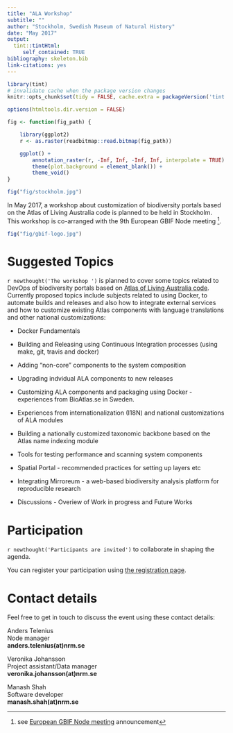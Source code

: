 ```yaml
---
title: "ALA Workshop"
subtitle: ""
author: "Stockholm, Swedish Museum of Natural History"
date: "May 2017"
output:
  tint::tintHtml: 
     self_contained: TRUE
bibliography: skeleton.bib
link-citations: yes
---
```


```r
library(tint)
# invalidate cache when the package version changes
knitr::opts_chunk$set(tidy = FALSE, cache.extra = packageVersion('tint'))

options(htmltools.dir.version = FALSE)

fig <- function(fig_path) {

	library(ggplot2)
	r <- as.raster(readbitmap::read.bitmap(fig_path))

	ggplot() +
		annotation_raster(r, -Inf, Inf, -Inf, Inf, interpolate = TRUE) +
		theme(plot.background = element_blank()) +
		theme_void()
}

```


```r
fig("fig/stockholm.jpg")
```

In May 2017, a workshop about customization of biodiversity portals based on the Atlas of Living Australia code is planned to be held in Stockholm. This workshop is co-arranged with the 9th European GBIF Node meeting ^[see [European GBIF Node meeting](https://bioatlas.se/registration-is-open-to-the-9th-european-gbif-nodes-meeting/) announcement].


```r
fig("fig/gbif-logo.jpg")
```

# Suggested Topics

`r newthought('The workshop ')` is planned to cover some topics related to DevOps of biodiversity portals based on [Atlas of Living Australia code](https://github.com/AtlasofLivingAustralia). Currently proposed topics include subjects related to using Docker, to automate builds and releases and also how to integrate external services and how to customize existing Atlas components with language translations and other national customizations:

- Docker Fundamentals

- Building and Releasing using Continuous Integration processes (using make, git, travis and docker)

- Adding "non-core" components to the system composition 

- Upgrading indvidual ALA components to new releases

- Customizing ALA components and packaging using Docker - experiences from BioAtlas.se in Sweden.

- Experiences from internationalization (I18N) and national customizations of ALA modules

- Building a nationally customized taxonomic backbone based on the Atlas name indexing module

- Tools for testing performance and scanning system components

- Spatial Portal - recommended practices for setting up layers etc

- Integrating Mirroreum - a web-based biodiversity analysis platform for reproducible research

- Discussions - Overiew of Work in progress and Future Works

# Participation

`r newthought('Participants are invited')` to collaborate in shaping the agenda. 

You can register your participation using [the registration page](http://www.nrm.se/english/researchandcollections/bioinformaticsandgenetics/europeangbifnodesmeeting.9004194.html).

# Contact details

Feel free to get in touch to discuss the event using these contact details:

Anders Telenius  
Node manager  
__anders.telenius(at)nrm.se__

Veronika Johansson  
Project assistant/Data manager  
__veronika.johansson(at)nrm.se__

Manash Shah  
Software developer  
__manash.shah(at)nrm.se__
